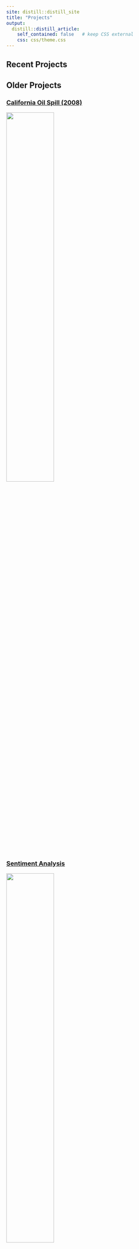 ```yaml
---
site: distill::distill_site
title: "Projects"
output:
  distill::distill_article:
    self_contained: false   # keep CSS external
    css: css/theme.css
---
```


<html>
  
<body>
<section class="projects" id="projects">
<h2 class="projects-title"> Recent Projects</h2>

<section class="projects" id="projects">
<h2 class="projects-title"> Older Projects</h2>

<div class="projects-container">
<div class="project-container project-card">
<p class="project-details">
<h3>
    <a
      href="projects/ca_oil_spill_2008.html"
      target="_blank"
      class="btn project-title">
      California Oil Spill (2008)
    </a>
</h3>
<img
src="images/caoilspill.png" style="width:50%" loading="lazy"
class="project-pic"/>
</p>
</div>
</div>
<div class="projects-container">
<div class="project-container project-card">
<p class="project-details">
<h3>
    <a
      href="projects/sentiment_analysis.html"
      target="_blank"
      class="btn project-title">
      Sentiment Analysis
    </a>
</h3>
<img
src="images/sentiment_analysis_words.png" style="width:50%" loading="lazy"
class="project-pic"/>
</p>
</div>
</div>

<div class="projects-container">
<div class="project-container project-card">
<p class="project-details">
<h3>
    <a
      href="projects/fish_passage.html"
      target="_blank"
      class="btn project-title">
      Willamette Falls Fish Passage
    </a>
</h3>
<img
src="images/willamette_falls_map.png" style="width:50%" loading="lazy"
class="project-pic"/>
</p>
</div>

<div class="projects-container">
<div class="project-container project-card">
<p class="project-details">
<h3>
    <a
      href="projects/binary_logistic_regression.html"
      target="_blank"
      class="btn project-title">
      Binary Logistic Analysis
    </a>
</h3>

<img
src="images/blr.png" style="width:50%" loading="lazy"
class="project-pic"/>
</p>
</div>
</div>


<div class="projects-container">
<div class="project-container project-card">
<p class="project-details">
<h3>
    <a
      href="projects/narjes_mathlouthi_snowshoe_report.html"
      target="_blank"
      class="btn project-title">
      Juvenile Snowhare Count
    </a>
</h3>

<img
src="images/map_of_bonanza_creek_alaska.png" style="width:50%" loading="lazy"
class="project-pic"/>

</p>
</div>
</div>



</div>
</section>
</html>
  
</body>
